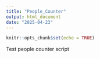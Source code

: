 ```yaml
---
title: "People_Counter"
output: html_document
date: "2025-04-23"
---
```


```r
knitr::opts_chunk$set(echo = TRUE)
```
Test people counter script

```r

```

